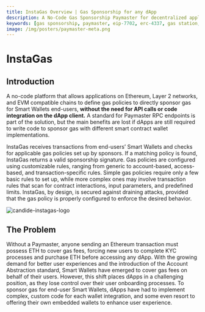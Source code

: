```yaml
---
title: InstaGas Overview | Gas Sponsorship for any dApp
description: A No-Code Gas Sponsorship Paymaster for decentralized applications (dApps)
keywords: [gas sponsorship, paymaster, eip-7702, erc-4337, gas station, gas policies, gas abstraction]
image: /img/posters/paymaster-meta.png
---
```


# InstaGas

## Introduction

A no-code platform that allows applications on Ethereum, Layer 2 networks, and EVM compatible chains to define gas policies to directly sponsor gas 
for Smart Wallets end-users, **without the need for API calls or code integration on the dApp client.** A standard for Paymaster RPC endpoints is part of the solution, 
but the main benefits are lost if dApps are still required to write code to sponsor gas with different smart contract wallet implementations. 

InstaGas receives transactions from end-users’ Smart Wallets and checks for applicable gas policies set up by sponsors. If a matching policy is found, 
InstaGas returns a valid sponsorship signature. Gas policies are configured using customizable rules, ranging from generic to account-based, access-based, 
and transaction-specific rules. Simple gas policies require only a few basic rules to set up, while more complex ones may involve transaction rules that scan 
for contract interactions, input parameters, and predefined limits. InstaGas, by design, is secured against draining attacks, provided that the gas policy 
is properly configured to enforce the desired behavior.

![candide-instagas-logo](/img/logo/instagas-logo.png)

## The Problem
Without a Paymaster, anyone sending an Ethereum transaction must possess ETH to cover gas fees, forcing new users to complete KYC processes 
and purchase ETH before accessing any dApp. With the growing demand for better user experiences and the introduction of the Account Abstraction standard, 
Smart Wallets have emerged to cover gas fees on behalf of their users. However, this shift places dApps in a challenging position, as they lose control 
over their user onboarding processes. To sponsor gas for end-user Smart Wallets, dApps have had to implement complex, custom code for each wallet integration, 
and some even resort to offering their own embedded wallets to enhance user experience.

